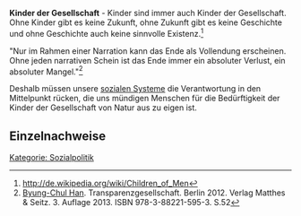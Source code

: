 '''Kinder der Gesellschaft''' - Kinder sind immer auch Kinder der Gesellschaft. Ohne Kinder gibt es keine Zukunft, ohne Zukunft gibt es keine Geschichte und ohne Geschichte auch keine sinnvolle Existenz.<ref>http://de.wikipedia.org/wiki/Children_of_Men</ref>

"Nur im Rahmen einer Narration kann das Ende als Vollendung erscheinen. Ohne jeden narrativen Schein ist das Ende immer ein absoluter Verlust, ein absoluter Mangel."<ref>[https://de.wikipedia.org/wiki/Byung-Chul_Han Byung-Chul Han]. Transparenzgesellschaft. Berlin 2012. Verlag Matthes & Seitz. 3. Auflage 2013. ISBN 978-3-88221-595-3. S.52</ref>

Deshalb müssen unsere [[Soziale Systeme|sozialen Systeme]] die Verantwortung in den Mittelpunkt rücken, die uns mündigen Menschen für die Bedürftigkeit der Kinder der Gesellschaft von Natur aus zu eigen ist.

== Einzelnachweise ==
<references />

[[Kategorie: Sozialpolitik]]